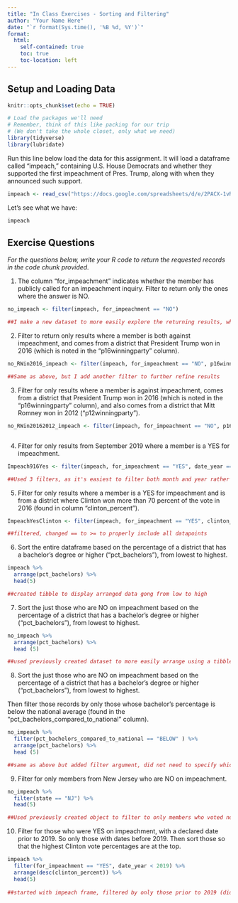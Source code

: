 ```yaml
---
title: "In Class Exercises - Sorting and Filtering"
author: "Your Name Here"
date: "`r format(Sys.time(), '%B %d, %Y')`"
format:
  html:
    self-contained: true
    toc: true
    toc-location: left
---
```


## Setup and Loading Data

```r
knitr::opts_chunk$set(echo = TRUE)

# Load the packages we'll need
# Remember, think of this like packing for our trip
# (We don't take the whole closet, only what we need)
library(tidyverse)
library(lubridate)

```

Run this line below load the data for this assignment. It will load a dataframe called "impeach," containing U.S. House Democrats and whether they supported the first impeachment of Pres. Trump, along with when they announced such support.

```r

impeach <- read_csv("https://docs.google.com/spreadsheets/d/e/2PACX-1vRh8d5JaDqBtByzNw2JZF3idaACobDhhk-p7chJoktA0HawELHFOvjQOqCpzGA4MGONvPlR7GASqW-K/pub?gid=1765341510&single=true&output=csv")


```

Let's see what we have:

```r

impeach


```

## Exercise Questions

*For the questions below, write your R code to return the requested records in the code chunk provided.*

1) The column "for_impeachment" indicates whether the member has publicly called for an impeachment inquiry. Filter to return only the ones where the answer is NO.

```r

no_impeach <- filter(impeach, for_impeachment == "NO")

##I make a new dataset to more easily explore the returning results, which consist of only the member has publicly called for an impeachment inquiry


```

2) Filter to return only results where a member is both against impeachment, and comes from a district that President Trump won in 2016 (which is noted in the "p16winningparty" column).

```r

no_RWin2016_impeach <- filter(impeach, for_impeachment == "NO", p16winningparty == "R" )

##Same as above, but I add another filter to further refine results

```

3) Filter for only results where a member is against impeachment, comes from a district that President Trump won in 2016 (which is noted in the "p16winningparty" column), and also comes from a district that Mitt Romney won in 2012 ("p12winningparty").

```r

no_RWin20162012_impeach <- filter(impeach, for_impeachment == "NO", p16winningparty == "R", p12winningparty == "R")



```

4) Filter for only results from September 2019 where a member is a YES for impeachment.

```r

Impeach916Yes <- filter(impeach, for_impeachment == "YES", date_year == "2019", date_month == "9") 

##Used 3 filters, as it's easiest to filter both month and year rather than include every date in sepetember in the date_comb panel

```

5) Filter for only results where a member is a YES for impeachment and is from a district where Clinton won more than 70 percent of the vote in 2016 (found in column "clinton_percent").

```r

ImpeachYesClinton <- filter(impeach, for_impeachment == "YES", clinton_percent >= 70)

##filtered, changed == to >= to properly include all datapoints

```

6) Sort the entire dataframe based on the percentage of a district that has a
bachelor's degree or higher ("pct_bachelors"), from lowest to highest.

```r

impeach %>% 
  arrange(pct_bachelors) %>% 
  head(5)

##created tibble to display arranged data gong from low to high


```

7) Sort the just those who are NO on impeachment based on the percentage of a district that has a bachelor's degree or higher ("pct_bachelors"), from lowest to highest.

```r

no_impeach %>% 
  arrange(pct_bachelors) %>% 
  head (5)

##used previously created dataset to more easily arrange using a tibble

```

8) Sort the just those who are NO on impeachment based on the percentage of a district that has a bachelor's degree or higher ("pct_bachelors"), from lowest to highest.

Then filter those records by only those whose bachelor's percentage is below the national average (found in the "pct_bachelors_compared_to_national" column).

```r


no_impeach %>% 
  filter(pct_bachelors_compared_to_national == "BELOW" ) %>% 
  arrange(pct_bachelors) %>% 
  head (5)

##same as above but added filter argument, did not need to specify which dataframe bc I created new object


```

9) Filter for only members from New Jersey who are NO on impeachment.

```r

no_impeach %>% 
  filter(state == "NJ") %>% 
  head(5)

##Used previously created object to filter to only members who voted no

```

10) Filter for those who were YES on impeachment, with a declared date prior to 2019. So only those with dates before 2019. Then sort those so that the highest Clinton vote percentages are at the top.

```r

impeach %>% 
  filter(for_impeachment == "YES", date_year < 2019) %>% 
  arrange(desc(clinton_percent)) %>% 
  head(5)
  
##started with impeach frame, filtered by only those prior to 2019 (did not use = sign) then arrange desc to show the highest percent at top



```

